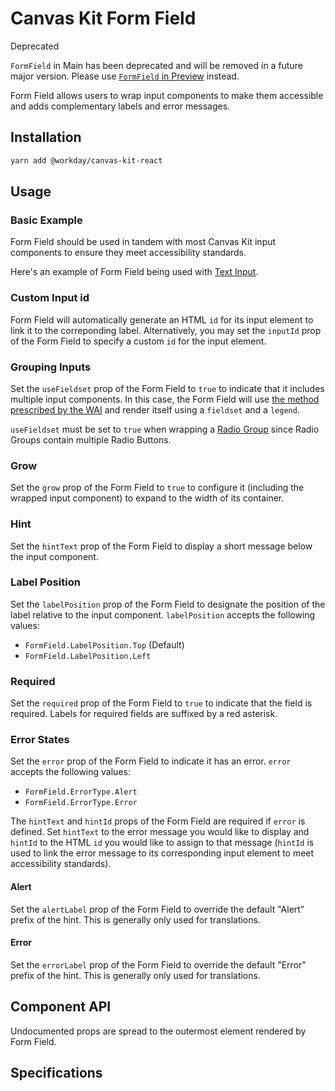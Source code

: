 
<Meta of={FormFieldStories} />

# Canvas Kit Form Field

<StatusIndicator variant="red">
  <StatusIndicator.Label>Deprecated</StatusIndicator.Label>
</StatusIndicator>

`FormField` in Main has been deprecated and will be removed in a future major version. Please use
[`FormField` in Preview](https://workday.github.io/canvas-kit/?path=/story/preview-inputs-form-field--basic)
instead.

Form Field allows users to wrap input components to make them accessible and adds complementary
labels and error messages.

## Installation

```sh
yarn add @workday/canvas-kit-react
```

## Usage

### Basic Example

Form Field should be used in tandem with most Canvas Kit input components to ensure they meet
accessibility standards.

Here's an example of Form Field being used with [Text Input](/components/inputs/text-input/).

<CodeExamplePreview code={Basic} />

### Custom Input id

Form Field will automatically generate an HTML `id` for its input element to link it to the
correponding label. Alternatively, you may set the `inputId` prop of the Form Field to specify a
custom `id` for the input element.

<CodeExamplePreview code={CustomInputId} />

### Grouping Inputs

Set the `useFieldset` prop of the Form Field to `true` to indicate that it includes multiple input
components. In this case, the Form Field will use
[the method prescribed by the WAI](https://www.w3.org/WAI/tutorials/forms/grouping/) and render
itself using a `fieldset` and a `legend`.

`useFieldset` must be set to `true` when wrapping a [Radio Group](/components/inputs/radio/) since
Radio Groups contain multiple Radio Buttons.

<CodeExamplePreview code={GroupingInputs} />

### Grow

Set the `grow` prop of the Form Field to `true` to configure it (including the wrapped input
component) to expand to the width of its container.

<CodeExamplePreview code={Grow} />

### Hint

Set the `hintText` prop of the Form Field to display a short message below the input component.

<CodeExamplePreview code={Hint} />

### Label Position

Set the `labelPosition` prop of the Form Field to designate the position of the label relative to
the input component. `labelPosition` accepts the following values:

- `FormField.LabelPosition.Top` (Default)
- `FormField.LabelPosition.Left`

<CodeExamplePreview code={LabelPosition} />

### Required

Set the `required` prop of the Form Field to `true` to indicate that the field is required. Labels
for required fields are suffixed by a red asterisk.

<CodeExamplePreview code={Required} />

### Error States

Set the `error` prop of the Form Field to indicate it has an error. `error` accepts the following
values:

- `FormField.ErrorType.Alert`
- `FormField.ErrorType.Error`

The `hintText` and `hintId` props of the Form Field are required if `error` is defined. Set
`hintText` to the error message you would like to display and `hintId` to the HTML `id` you would
like to assign to that message (`hintId` is used to link the error message to its corresponding
input element to meet accessibility standards).

#### Alert

<CodeExamplePreview code={Alert} />

Set the `alertLabel` prop of the Form Field to override the default "Alert" prefix of the hint. This
is generally only used for translations.

<CodeExamplePreview code={AlertLabel} />

#### Error

<CodeExamplePreview code={Error} />

Set the `errorLabel` prop of the Form Field to override the default "Error" prefix of the hint. This
is generally only used for translations.

<CodeExamplePreview code={ErrorLabel} />

## Component API

<SymbolDoc name="FormField" fileName="/react/" />

Undocumented props are spread to the outermost element rendered by Form Field.

## Specifications

<Specifications file="FormField.spec.ts" name="Form Field" />

